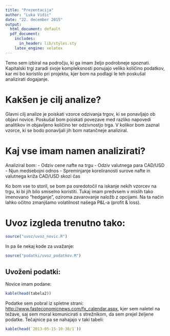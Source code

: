 ```yaml
---
title: "Prezentacija"
author: "Luka Vidic"
date: "22. december 2015"
output:
  html_document: default
  pdf_document:
    includes:
      in_header: lib/styles.sty
    latex_engine: xelatex
---
```


Temo sem izbiral na področju, ki ga imam željo podrobneje spoznati. Kapitalski trgi zaradi svoje kompleksnosti ponujajo veliko količino podatkov, kar mi bo koristilo pri projektu, kjer bom na podlagi le teh poskušal analizirati dogajanje.

Kakšen je cilj analize?
=======================

Glavni cilj analize je poiskati vzorce odzivanja trgov, ki se ponavljajo ob objavi novice. Poskušal bom poiskati povezave med razliko napovedi analitikov in objavljeno količino ter odzivnostjo trga. V kolikor bom zaznal vzorce, ki se bodo ponavljali jih bom natančneje analiziral.

Kaj vse imam namen analizirati?
================================

Analiziral bom:
- Odziv cene nafte na trgu
- Odziv valutnega para CAD/USD
- Njun medsebojni odnos
- Spreminjanje koreliranosti surove nafte in valutnega križa CAD/USD skozi čas

Ko bom vse to storil, se bom pa osredotočil na iskanje nekih vzorcev na trgu, ki bi jih bilo smiselno koristiti. Tukaj imam predvsem v mislih tako imenovano "hedganje", oziroma zavarovanje naložb z opcijami. Na ta način lahko očitno zmanjšamo volatilnost našega P&L-a (profit & loss).

Uvoz izgleda trenutno tako:
===========================
```r
source("uvoz/uvoz_novic.R")
```
 In pa še nekaj kode za uvažanje:
```r
source("podatki/uvoz_podatkov.R")
```

Uvoženi podatki:
----------------

Novice imam podane:
```r
kable(head(tabela2))
```
Podatke sem pobral iz spletne strani: <http://www.fasteconomicnews.com/fx_calendar.aspx>, kjer sem naletel na težave, saj sem moral komunicirati s strežnikom, da sem prejel željene podatke.
Tečajnice pa se nahajajo v taki tabeli:
```r
kable(head(`2013-05-15-10-30/1`))
```



